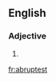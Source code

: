 ==English==

===Adjective===
{{head|en|adjective superlative form}}

# {{en-superlative of|abrupt}}

[[fr:abruptest]]